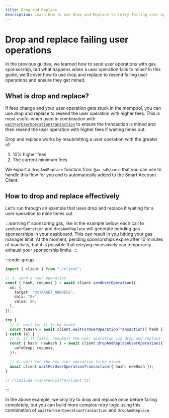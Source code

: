 ```yaml
---
title: Drop and Replace
description: Learn how to use Drop and Replace to retry failing user operations.
---
```


# Drop and replace failing user operations

In the previous guides, we learned how to send user operations with gas sponsorship, but what happens when a user operation fails to mine? In this guide,
we'll cover how to use drop and replace to resend failing user operations and ensure they get mined.

## What is drop and replace?

If fees change and your user operation gets stuck in the mempool, you can use drop and replace to resend the user operation with higher fees. This is most useful
when used in combination with [`waitForUserOperationTransaction`](/reference/aa-sdk/core/functions/waitForUserOperationTransaction) to ensure the transaction is mined
and then resend the user operation with higher fees if waiting times out.

Drop and replace works by resubmitting a user operation with the greater of:

1. 10% higher fees
2. The current minimum fees

We export a `dropAndReplace` function from `@aa-sdk/core` that you can use to handle this flow for you and is automatically added to the Smart Account Client.

## How to drop and replace effectively

Let's run through an example that uses drop and replace if waiting for a user operation to mine times out.

:::warning
If sponsoring gas, like in the example below, each call to `sendUserOperation` and `dropAndReplace` will generate pending gas sponsorships in your dashboard. This can result in you hitting your gas manager limit.
At the moment, pending sponsorships expire after 10 minutes of inactivity, but it is possible that retrying excessively can temporarily exhaust your sponsorship limits.
:::

:::code-group

```ts twoslash [example.ts]
import { client } from "./client";

// 1. send a user operation
const { hash, request } = await client.sendUserOperation({
  uo: {
    target: "0xTARGET_ADDRESS",
    data: "0x",
    value: 0n,
  },
});

try {
  // 2. wait for it to be mined
  const txHash = await client.waitForUserOperationTransaction({ hash });
} catch (e) {
  // 3. if it fails, resubmit the user operation via drop and replace
  const { hash: newHash } = await client.dropAndReplaceUserOperation({
    uoToDrop: request,
  });

  // 4. wait for the new user operation to be mined
  await client.waitForUserOperationTransaction({ hash: newHash });
}
```

```ts twoslash [client.ts] filename="client.ts"
// [!include ~/shared/infra/client.ts]
```

:::

In the above example, we only try to drop and replace once before failing completely, but you can build more complex retry logic using this combination of `waitForUserOperationTransaction` and `dropAndReplace`.
